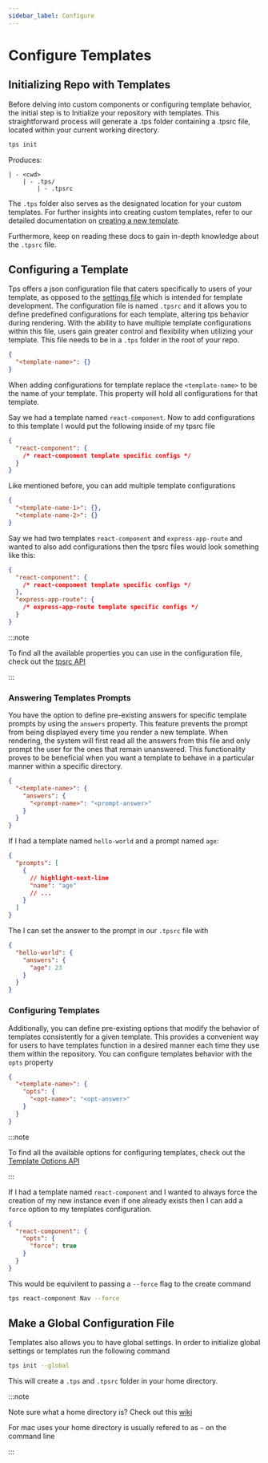 ```yaml
---
sidebar_label: Configure
---
```



# Configure Templates

## Initializing Repo with Templates

Before delving into custom components or configuring template behavior, the
initial step is to Initialize your repository with templates. This
straightforward process will generate a .tps folder containing a .tpsrc file,
located within your current working directory.

```bash
tps init
```

Produces:

```text
| - <cwd>
	| - .tps/
		| - .tpsrc
```

The `.tps` folder also serves as the designated location for your custom
templates. For further insights into creating custom templates, refer to our
detailed documentation on [creating a new template](./create-new-template/).

Furthermore, keep on reading these docs to gain in-depth knowledge about the
`.tpsrc` file.

## Configuring a Template

Tps offers a json configuration file that caters specifically to users of your
template, as opposed to the [settings file](./create-new-template/settings)
which is intended for template development. The configuration file is named
`.tpsrc` and it allows you to define predefined configurations for each
template, altering tps behavior during rendering. With the ability to have
multiple template configurations within this file, users gain greater control
and flexibility when utilizing your template. This file needs to be in a `.tps`
folder in the root of your repo.

```json title=".tpsrc"
{
  "<template-name>": {}
}
```

When adding configurations for template replace the `<template-name>` to be the
name of your template. This property will hold all configurations for that
template.

<Example>

Say we had a template named `react-component`. Now to add configurations to this
template I would put the following inside of my tpsrc file

```json title=".tpsrc"
{
  "react-component": {
    /* react-component template specific configs */
  }
}
```

</Example>

Like mentioned before, you can add multiple template configurations

```json title=".tpsrc"
{
  "<template-name-1>": {},
  "<template-name-2>": {}
}
```

<Example>

Say we had two templates `react-component` and `express-app-route` and wanted to
also add configurations then the tpsrc files would look something like this:

```json title=".tpsrc"
{
  "react-component": {
    /* react-component template specific configs */
  },
  "express-app-route": {
    /* express-app-route template specific configs */
  }
}
```

</Example>

:::note

To find all the available properties you can use in the configuration file,
check out the [tpsrc API](/docs/api/tpsrc)

:::

### Answering Templates Prompts

You have the option to define pre-existing answers for specific template prompts
by using the `answers` property. This feature prevents the prompt from being
displayed every time you render a new template. When rendering, the system will
first read all the answers from this file and only prompt the user for the ones
that remain unanswered. This functionality proves to be beneficial when you want
a template to behave in a particular manner within a specific directory.

```json title=".tpsrc"
{
  "<template-name>": {
    "answers": {
      "<prompt-name>": "<prompt-answer>"
    }
  }
}
```

<Example>

If I had a template named `hello-world` and a prompt named `age`:

```json title="settings.json"
{
  "prompts": [
    {
      // highlight-next-line
      "name": "age"
      // ...
    }
  ]
}
```

The I can set the answer to the prompt in our `.tpsrc` file with

```json title=".tpsrc"
{
  "hello-world": {
    "answers": {
      "age": 23
    }
  }
}
```

</Example>

### Configuring Templates

Additionally, you can define pre-existing options that modify the behavior of
templates consistently for a given template. This provides a convenient way for
users to have templates function in a desired manner each time they use them
within the repository. You can configure templates behavior with the `opts`
property

```json title=".tpsrc"
{
  "<template-name>": {
    "opts": {
      "<opt-name>": "<opt-answer>"
    }
  }
}
```

:::note

To find all the available options for configuring templates, check out the
[Template Options API](/docs/api/template#options)

:::

<Example>

If I had a template named `react-component` and I wanted to always force the
creation of my new instance even if one already exists then I can add a `force`
option to my templates configuration.

```json title=".tpsrc"
{
  "react-component": {
    "opts": {
      "force": true
    }
  }
}
```

This would be equivilent to passing a `--force` flag to the create command

```bash
tps react-component Nav --force
```

</Example>

## Make a Global Configuration File

Templates also allows you to have global settings. In order to initialize global
settings or templates run the following command

```bash
tps init --global
```

This will create a `.tps` and `.tpsrc` folder in your home directory.

:::note

Note sure what a home directory is? Check out this
[wiki](https://en.wikipedia.org/wiki/Home_directory)

For mac uses your home directory is usually refered to as `~` on the command
line

:::

